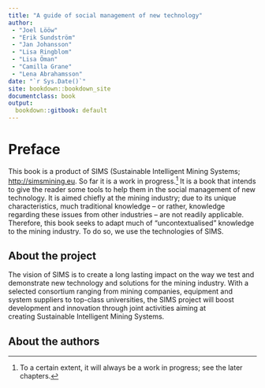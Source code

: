 ```yaml
---
title: "A guide of social management of new technology"
author: 
 - "Joel Lööw"
 - "Erik Sundström"
 - "Jan Johansson"
 - "Lisa Ringblom" 
 - "Lisa Öman"
 - "Camilla Grane"
 - "Lena Abrahamsson"
date: "`r Sys.Date()`"
site: bookdown::bookdown_site
documentclass: book
output:
  bookdown::gitbook: default
---
```


# Preface {-}

This book is a product of SIMS (Sustainable Intelligent Mining Systems;
<http://simsmining.eu>. So far it is a work in progress.^[To a certain
extent, it will always be a work in progress; see the later chapters.]
It is a book that intends to give the reader some tools to help them in
the social management of new technology. It is aimed chiefly at the
mining industry; due to its unique characteristics, much traditional
knowledge -- or rather, knowledge regarding these issues from other
industries -- are not readily applicable. Therefore, this book seeks to
adapt much of "uncontextualised" knowledge to the mining industry. To do
so, we use the technologies of SIMS.

## About the project {-}

The vision of SIMS is to create a long lasting impact on the way we test
and demonstrate new technology and solutions for the mining industry.
With a selected consortium ranging from mining companies, equipment and
system suppliers to top-class universities, the SIMS project will boost
development and innovation through joint activities aiming at
creating Sustainable Intelligent Mining Systems.

## About the authors {-}
